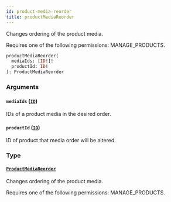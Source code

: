 ```yaml
---
id: product-media-reorder
title: productMediaReorder
---
```


Changes ordering of the product media.

Requires one of the following permissions: MANAGE_PRODUCTS.

```graphql
productMediaReorder(
  mediaIds: [ID!]!
  productId: ID!
): ProductMediaReorder
```

### Arguments

#### `mediaIds` ([`ID`](../../../developer/api-reference/scalars/id))

IDs of a product media in the desired order.

#### `productId` ([`ID`](../../../developer/api-reference/scalars/id))

ID of product that media order will be altered.

### Type

#### [`ProductMediaReorder`](../../../developer/api-reference/objects/product-media-reorder)

Changes ordering of the product media.

Requires one of the following permissions: MANAGE_PRODUCTS.
